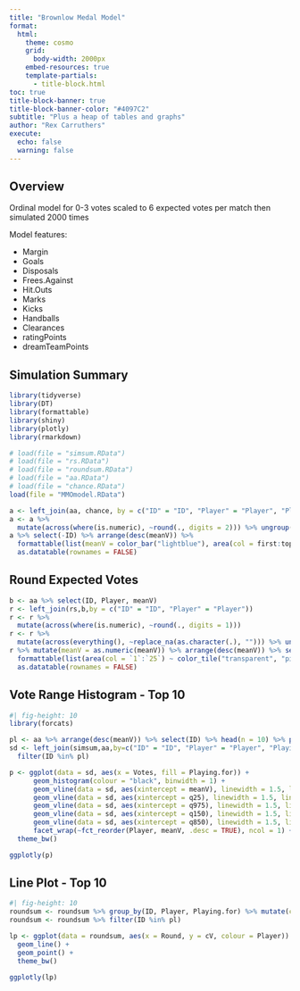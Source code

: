 ---
title: "Brownlow Medal Model"
format: 
  html:
    theme: cosmo
    grid:
      body-width: 2000px
    embed-resources: true
    template-partials: 
      - title-block.html
toc: true
title-block-banner: true
title-block-banner-color: "#4097C2"
subtitle: "Plus a heap of tables and graphs"
author: "Rex Carruthers"
execute:
  echo: false
  warning: false
---

## Overview

Ordinal model for 0-3 votes scaled to 6 expected votes per match then simulated 2000 times

Model features:

  - Margin
  - Goals
  - Disposals
  - Frees.Against
  - Hit.Outs
  - Marks
  - Kicks
  - Handballs
  - Clearances
  - ratingPoints
  - dreamTeamPoints

## Simulation Summary

```{r}
library(tidyverse)
library(DT)
library(formattable)
library(shiny)
library(plotly)
library(rmarkdown)

# load(file = "simsum.RData")
# load(file = "rs.RData")
# load(file = "roundsum.RData")
# load(file = "aa.RData")
# load(file = "chance.RData")
load(file = "MMOmodel.RData")
```

```{r}
a <- left_join(aa, chance, by = c("ID" = "ID", "Player" = "Player", "Playing.for" = "Playing.for"))
a <- a %>%
  mutate(across(where(is.numeric), ~round(., digits = 2))) %>% ungroup()
a %>% select(-ID) %>% arrange(desc(meanV)) %>%
  formattable(list(meanV = color_bar("lightblue"), area(col = first:topten) ~ color_tile("transparent", "green"))) %>%
  as.datatable(rownames = FALSE)
```

## Round Expected Votes

```{r}
b <- aa %>% select(ID, Player, meanV)
r <- left_join(rs,b,by = c("ID" = "ID", "Player" = "Player"))
r <- r %>%
  mutate(across(where(is.numeric), ~round(., digits = 1)))
r <- r %>%
  mutate(across(everything(), ~replace_na(as.character(.), ""))) %>% ungroup()
r %>% mutate(meanV = as.numeric(meanV)) %>% arrange(desc(meanV)) %>% select(-ID, -meanV) %>%
  formattable(list(area(col = `1`:`25`) ~ color_tile("transparent", "pink"))) %>%
  as.datatable(rownames = FALSE)
```
## Vote Range Histogram - Top 10

```{r}
#| fig-height: 10
library(forcats)

pl <- aa %>% arrange(desc(meanV)) %>% select(ID) %>% head(n = 10) %>% pull()
sd <- left_join(simsum,aa,by=c("ID" = "ID", "Player" = "Player", "Playing.for" = "Playing.for")) %>%
  filter(ID %in% pl)

p <- ggplot(data = sd, aes(x = Votes, fill = Playing.for)) +
      geom_histogram(colour = "black", binwidth = 1) +
      geom_vline(data = sd, aes(xintercept = meanV), linewidth = 1.5, linetype = "dashed", colour = "red") +
      geom_vline(data = sd, aes(xintercept = q25), linewidth = 1.5, linetype = "dashed", colour = "yellow") +
      geom_vline(data = sd, aes(xintercept = q975), linewidth = 1.5, linetype = "dashed", colour = "yellow") +
      geom_vline(data = sd, aes(xintercept = q150), linewidth = 1.5, linetype = "dashed", colour = "orange") +
      geom_vline(data = sd, aes(xintercept = q850), linewidth = 1.5, linetype = "dashed", colour = "orange") +
      facet_wrap(~fct_reorder(Player, meanV, .desc = TRUE), ncol = 1) +
  theme_bw()

ggplotly(p)
```

## Line Plot - Top 10

```{r}
#| fig-height: 10
roundsum <- roundsum %>% group_by(ID, Player, Playing.for) %>% mutate(cV = cumsum(mExpSV))
roundsum <- roundsum %>% filter(ID %in% pl)

lp <- ggplot(data = roundsum, aes(x = Round, y = cV, colour = Player)) +
  geom_line() +
  geom_point() +
  theme_bw()

ggplotly(lp)
```

